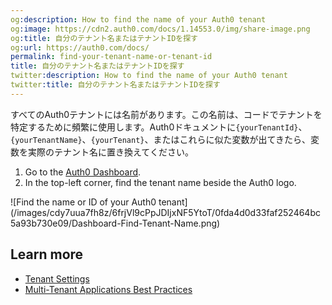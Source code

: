```yaml
---
og:description: How to find the name of your Auth0 tenant
og:image: https://cdn2.auth0.com/docs/1.14553.0/img/share-image.png
og:title: 自分のテナント名またはテナントIDを探す
og:url: https://auth0.com/docs/
permalink: find-your-tenant-name-or-tenant-id
title: 自分のテナント名またはテナントIDを探す
twitter:description: How to find the name of your Auth0 tenant
twitter:title: 自分のテナント名またはテナントIDを探す
---
```


すべてのAuth0テナントには名前があります。この名前は、コードでテナントを特定するために頻繁に使用します。Auth0ドキュメントに`{yourTenantId}`、`{yourTenantName}`、`{yourTenant}`、またはこれらに似た変数が出てきたら、変数を実際のテナント名に置き換えてください。

1. Go to the [Auth0 Dashboard](https://manage.auth0.com/#).
2. In the top-left corner, find the tenant name beside the Auth0 logo.

<Frame>![Find the name or ID of your Auth0 tenant](/images/cdy7uua7fh8z/6frjVl9cPpJDIjxNF5YtoT/0fda4d0d33faf252464bc5a93b730e09/Dashboard-Find-Tenant-Name.png)</Frame>

## Learn more

* [Tenant Settings](/docs/get-started/tenant-settings)
* [Multi-Tenant Applications Best Practices](/docs/get-started/auth0-overview/create-tenants/multi-tenant-apps-best-practices)